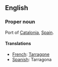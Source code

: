 ==English==

===Proper noun===

Port of [[Catalonia]], [[Spain]].

====Translations====

*[[French]]: [[Tarragone]]
*[[Spanish]]: Tarragona